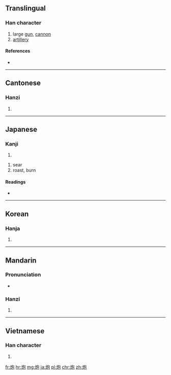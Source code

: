 {{also|砲}}
==Translingual==

===Han character===
{{Han char|rn=86|rad=火|as=05|sn=9|four=9781<sub>2</sub>|canj=火心口山 (FPRU)|ids=⿰[[火]][[包]]}}

# large [[gun]], [[cannon]]
# [[artillery]]

====References====
* {{Han ref|kx=0668.250|dkj=18954|dj=1078.010|hdz=32196.120|uh=70AE|ud=28846|bh=ACB6|bd=44214}}

----

==Cantonese==

===Hanzi===
{{yue-hanzi|jyut=[[baau1]], [[paau3]]|y=baau1, paau3}}

# {{defn|lang=yue|sort=火05}}

----

==Japanese==

===Kanji===
{{ja-kanji|grade=|rs=火05}}

# {{defn|lang=ja|sort=火05}}

# sear
# roast, burn

====Readings====
* {{ja-readings|on=[[ほう]] (hō)|kun=[[あぶる]] (aburu)}}

----

==Korean==

===Hanja===
{{ko-hanja|hangeul=포|eumhun=|rv=po|mr=p'o|y=pho}}

# {{defn|lang=ko|sort=火05}}

----

==Mandarin==

===Pronunciation===
* {{audio|Zh-pào.ogg|Audio}}

===Hanzi===
{{cmn-hanzi|pin=[[pào]] ([[pao4]])|wg=p'ao<sup>4</sup>}}

# {{defn|lang=cmn|sort=火05}}

----

==Vietnamese==

===Han character===
{{vi-hantu|[[pháo]], [[than]], [[bác]], [[bào]]|rs=火05}}

# {{defn|lang=vi|sort=火05}}

[[fr:炮]]
[[hr:炮]]
[[mg:炮]]
[[ja:炮]]
[[pl:炮]]
[[chr:炮]]
[[zh:炮]]